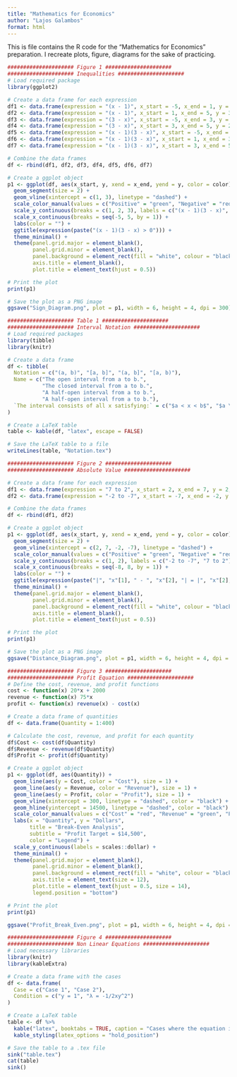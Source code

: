 ```yaml
---
title: "Mathematics for Economics"
author: "Lajos Galambos"
format: html
---
```

This is file contains the R code for the "Mathematics for Economics" preparation. I recreate plots, figure, diagrams for the sake of practicing. 

```r
##################### Figure 1 #####################
##################### Inequalities #####################  
# Load required package
library(ggplot2)

# Create a data frame for each expression
df1 <- data.frame(expression = "(x - 1)", x_start = -5, x_end = 1, y = 3, color = "Negative")
df2 <- data.frame(expression = "(x - 1)", x_start = 1, x_end = 5, y = 3, color = "Positive")
df3 <- data.frame(expression = "(3 - x)", x_start = -5, x_end = 3, y = 2, color = "Positive")
df4 <- data.frame(expression = "(3 - x)", x_start = 3, x_end = 5, y = 2, color = "Negative")
df5 <- data.frame(expression = "(x - 1)(3 - x)", x_start = -5, x_end = 1, y = 1, color = "Negative")
df6 <- data.frame(expression = "(x - 1)(3 - x)", x_start = 1, x_end = 3, y = 1, color = "Positive")
df7 <- data.frame(expression = "(x - 1)(3 - x)", x_start = 3, x_end = 5, y = 1, color = "Negative")

# Combine the data frames
df <- rbind(df1, df2, df3, df4, df5, df6, df7)

# Create a ggplot object
p1 <- ggplot(df, aes(x_start, y, xend = x_end, yend = y, color = color)) +
  geom_segment(size = 2) +
  geom_vline(xintercept = c(1, 3), linetype = "dashed") +
  scale_color_manual(values = c("Positive" = "green", "Negative" = "red")) +
  scale_y_continuous(breaks = c(1, 2, 3), labels = c("(x - 1)(3 - x)", "(3 - x)", "(x - 1)")) +
  scale_x_continuous(breaks = seq(-5, 5, by = 1)) +
  labs(color = "") +
  ggtitle(expression(paste("(x - 1)(3 - x) > 0"))) +
  theme_minimal() +
  theme(panel.grid.major = element_blank(), 
        panel.grid.minor = element_blank(), 
        panel.background = element_rect(fill = "white", colour = "black", size = 1, linetype = "solid"),
        axis.title = element_blank(),
        plot.title = element_text(hjust = 0.5))

# Print the plot
print(p1)

# Save the plot as a PNG image
ggsave("Sign_Diagram.png", plot = p1, width = 6, height = 4, dpi = 300)
```

```r
##################### Table 1 #####################
##################### Interval Notation #####################
# Load required packages
library(tibble)
library(knitr)

# Create a data frame
df <- tibble(
  Notation = c("(a, b)", "[a, b]", "(a, b]", "[a, b)"),
  Name = c("The open interval from a to b.",
           "The closed interval from a to b.",
           "A half-open interval from a to b.",
           "A half-open interval from a to b."),
  `The interval consists of all x satisfying:` = c("$a < x < b$", "$a \\leq x \\leq b$", "$a < x \\leq b$", "$a \\leq x < b$")
)

# Create a LaTeX table
table <- kable(df, "latex", escape = FALSE)

# Save the LaTeX table to a file
writeLines(table, "Notation.tex")
```



```r
##################### Figure 2 #####################
##################### Absolute Value #####################

# Create a data frame for each expression
df1 <- data.frame(expression = "7 to 2", x_start = 2, x_end = 7, y = 2, color = "Positive")
df2 <- data.frame(expression = "-2 to -7", x_start = -7, x_end = -2, y = 1, color = "Negative")

# Combine the data frames
df <- rbind(df1, df2)

# Create a ggplot object
p1 <- ggplot(df, aes(x_start, y, xend = x_end, yend = y, color = color)) +
  geom_segment(size = 2) +
  geom_vline(xintercept = c(2, 7, -2, -7), linetype = "dashed") +
  scale_color_manual(values = c("Positive" = "green", "Negative" = "red")) +
  scale_y_continuous(breaks = c(1, 2), labels = c("-2 to -7", "7 to 2")) +
  scale_x_continuous(breaks = seq(-8, 8, by = 1)) +
  labs(color = "") +
  ggtitle(expression(paste("|", "x"[1], " - ", "x"[2], "| = |", "x"[2], " - ", "x"[1], "|"))) +
  theme_minimal() +
  theme(panel.grid.major = element_blank(), 
        panel.grid.minor = element_blank(), 
        panel.background = element_rect(fill = "white", colour = "black", size = 1, linetype = "solid"),
        axis.title = element_blank(),
        plot.title = element_text(hjust = 0.5))

# Print the plot
print(p1)

# Save the plot as a PNG image
ggsave("Distance_Diagram.png", plot = p1, width = 6, height = 4, dpi = 300)
```

```r
##################### Figure 3 #####################
##################### Profit Equation #####################
# Define the cost, revenue, and profit functions
cost <- function(x) 20*x + 2000
revenue <- function(x) 75*x
profit <- function(x) revenue(x) - cost(x)

# Create a data frame of quantities
df <- data.frame(Quantity = 1:400)

# Calculate the cost, revenue, and profit for each quantity
df$Cost <- cost(df$Quantity)
df$Revenue <- revenue(df$Quantity)
df$Profit <- profit(df$Quantity)

# Create a ggplot object
p1 <- ggplot(df, aes(Quantity)) +
  geom_line(aes(y = Cost, color = "Cost"), size = 1) +
  geom_line(aes(y = Revenue, color = "Revenue"), size = 1) +
  geom_line(aes(y = Profit, color = "Profit"), size = 1) +
  geom_vline(xintercept = 300, linetype = "dashed", color = "black") +
  geom_hline(yintercept = 14500, linetype = "dashed", color = "black") +
  scale_color_manual(values = c("Cost" = "red", "Revenue" = "green", "Profit" = "blue")) +
  labs(x = "Quantity", y = "Dollars",
       title = "Break-Even Analysis",
       subtitle = "Profit Target = $14,500",
       color = "Legend") +
  scale_y_continuous(labels = scales::dollar) +
  theme_minimal() +
  theme(panel.grid.major = element_blank(), 
        panel.grid.minor = element_blank(), 
        panel.background = element_rect(fill = "white", colour = "black", size = 1, linetype = "solid"),
        axis.title = element_text(size = 12),
        plot.title = element_text(hjust = 0.5, size = 14),
        legend.position = "bottom")

# Print the plot
print(p1)

ggsave("Profit_Break_Even.png", plot = p1, width = 6, height = 4, dpi = 300)

```

```r
##################### Figure 4 #####################
##################### Non Linear Equations #####################
# Load necessary libraries
library(knitr)
library(kableExtra)

# Create a data frame with the cases
df <- data.frame(
  Case = c("Case 1", "Case 2"),
  Condition = c("y = 1", "λ = -1/2xy^2")
)

# Create a LaTeX table
table <- df %>%
  kable("latex", booktabs = TRUE, caption = "Cases where the equation is zero") %>%
  kable_styling(latex_options = "hold_position")

# Save the table to a .tex file
sink("table.tex")
cat(table)
sink()
```



